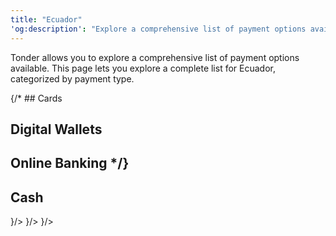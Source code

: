 ```yaml
---
title: "Ecuador"
'og:description': "Explore a comprehensive list of payment options available in Ecuador with Tonder, categorized by payment type."
---
```


Tonder allows you to explore a comprehensive list of payment options available. This page lets you explore a complete list for Ecuador, categorized by payment type. 

{/* ## Cards

## Digital Wallets

## Online Banking */}

## Cash

<CardGroup cols={4}>
  <Card title="Farmacias 911" icon={
    <svg xmlns="http://www.w3.org/2000/svg" width="48" height="32" fill="none"><path d="M0 3a3 3 0 0 1 3-3h42a3 3 0 0 1 3 3v26a3 3 0 0 1-3 3H3a3 3 0 0 1-3-3V3z" fill="#EFEFEF"/><path fill-rule="evenodd" clip-rule="evenodd" d="M45 1H3a2 2 0 0 0-2 2v26a2 2 0 0 0 2 2h42a2 2 0 0 0 2-2V3a2 2 0 0 0-2-2zM3 0a3 3 0 0 0-3 3v26a3 3 0 0 0 3 3h42a3 3 0 0 0 3-3V3a3 3 0 0 0-3-3H3z" fill="#000" fill-opacity=".1"/><path d="M19.552 24.876c.692-.782 1.711-.56 2.066.122.04-.054.075-.105.112-.154.328-.432.956-.594 1.445-.368.405.187.544.557.558.959.028.774.012 1.55.017 2.326.001.093-.033.124-.123.123a22.862 22.862 0 0 0-.864 0c-.135.004-.123-.08-.123-.167 0-.498.004-.996-.001-1.494a3.728 3.728 0 0 0-.04-.489c-.033-.234-.192-.384-.4-.398a.478.478 0 0 0-.482.338 1.933 1.933 0 0 0-.069.591c-.002.477-.006.954.003 1.43.003.152-.045.196-.19.19a9.112 9.112 0 0 0-.76 0c-.13.005-.168-.034-.167-.167a78.39 78.39 0 0 0 0-1.622c-.002-.2-.014-.399-.119-.578a.436.436 0 0 0-.75.006c-.067.12-.1.25-.101.387-.004.591-.014 1.181-.009 1.772.001.16-.042.21-.201.202-.26-.013-.52-.008-.78-.001-.11.003-.146-.032-.145-.145.003-1.089.003-2.178 0-3.267 0-.108.04-.13.135-.129.275.006.549.01.823.003.13-.004.177.04.166.17-.009.109-.001.22-.001.358v.002zM8.004 25.757c0-.876.005-1.752-.004-2.627-.002-.162.042-.198.198-.197 1.033.007 2.067.007 3.1 0 .15-.001.192.043.185.19-.01.27-.011.541 0 .811.007.155-.049.19-.192.189-.612-.007-1.224.003-1.836-.007-.165-.003-.223.042-.21.212a4.13 4.13 0 0 1 0 .62c-.016.186.056.221.224.216.387-.012.774.003 1.16-.007.135-.003.168.041.163.17a7.9 7.9 0 0 0 0 .682c.006.137-.03.184-.172.18-.387-.01-.774.004-1.16-.008-.162-.005-.218.037-.215.208.008.662-.004 1.324.007 1.986.003.174-.052.215-.213.208a10.385 10.385 0 0 0-.864 0c-.142.006-.174-.042-.173-.18.005-.882.003-1.764.003-2.647h-.001zM38.896 24.307c.297.01.593.055.88.165.101.038.123.081.069.181-.091.168-.175.34-.25.516-.044.1-.085.122-.188.073-.193-.093-.397-.144-.612-.087-.098.026-.19.064-.203.185-.014.132.07.201.172.237.126.044.259.064.387.096.49.121.773.399.834.82.072.495-.119.943-.541 1.18-.713.4-1.416.302-2.105-.081-.084-.047-.084-.098-.042-.17.025-.042.046-.087.067-.132.09-.184.134-.443.28-.534.14-.086.32.154.507.202.184.047.36.12.553.04.1-.04.171-.104.172-.217a.22.22 0 0 0-.161-.225 7.75 7.75 0 0 0-.403-.118c-.374-.098-.72-.232-.804-.676-.097-.512.1-.977.515-1.235.266-.165.56-.213.873-.22zM30.949 26.73c0 .32-.001.608.001.897 0 .074-.028.116-.097.143-1.094.452-2.405-.12-2.655-1.227a1.827 1.827 0 0 1 1.51-2.198 2.08 2.08 0 0 1 1.098.095c.105.04.15.101.146.222-.01.27-.003.54-.003.844-.55-.298-1.062-.36-1.42.255-.177.306-.09.699.159.94.31.302.746.32 1.26.03zM16.622 24.957c.148-.185.26-.337.426-.432.223-.128.464-.15.713-.144.082.002.11.035.11.115a47.82 47.82 0 0 0 0 .896c0 .1-.029.126-.124.088a.96.96 0 0 0-.476-.054c-.37.048-.561.252-.617.67-.068.517-.028 1.037-.027 1.556 0 .188-.045.248-.233.235-.245-.018-.491-.01-.738-.003-.108.003-.146-.029-.146-.143.003-1.089.003-2.177 0-3.266 0-.104.033-.133.132-.13.281.005.563.007.843-.002.118-.003.143.045.138.15-.007.138-.002.277-.002.465h.001z" fill="#274192"/><path d="M31.437 26.119c0-.534.005-1.068-.003-1.602-.001-.14.037-.185.178-.179.26.012.52.009.78.002.121-.004.173.02.172.16-.007 1.075-.005 2.15-.002 3.225 0 .119-.03.164-.152.16-.267-.008-.535-.01-.802 0-.147.007-.174-.052-.173-.185.006-.527.002-1.054.002-1.581zM32.65 23.064a.648.648 0 0 1-.664.651.647.647 0 0 1-.653-.683.662.662 0 0 1 .674-.647c.362.01.648.31.644.679z" fill="#274193"/><path d="M14.964 24.478c0-.1-.03-.137-.131-.134-.217.006-.435.002-.653.002-.218 0-.335.115-.352.346-.784-.699-1.878-.39-2.302.476-.335.686-.313 1.371.084 2.03.462.768 1.562 1.02 2.23.28 0 .106.005.188-.001.27-.007.102.036.136.135.135.288-.005.576-.005.864 0 .109.002.126-.05.126-.143a806.555 806.555 0 0 1 0-3.263v.001zm-1.804 2.394c-.425-.002-.71-.307-.705-.756.005-.462.293-.76.73-.754.42.006.694.312.691.77-.003.453-.283.742-.716.74zM27.756 24.454c0-.123-.052-.14-.152-.136-.204.008-.408.008-.612.012-.225.004-.344.117-.355.34 0 .007-.018.015-.028.022-.656-.634-1.613-.402-2.064.135-.612.731-.59 1.916.05 2.624.46.512 1.447.716 2.046.01 0 .092.007.14-.001.188-.031.188.041.248.23.235.244-.017.491-.008.737-.002.105.002.15-.022.149-.14a450.485 450.485 0 0 1 0-3.288zm-1.801 2.418c-.43-.002-.702-.295-.701-.755 0-.456.278-.754.704-.755.435 0 .716.302.712.769-.004.456-.28.743-.715.74zM36.718 24.557c.002-.157-.027-.232-.202-.215-.167.018-.337.004-.506.004-.252 0-.394.116-.428.348-.748-.718-1.95-.407-2.362.608a2.085 2.085 0 0 0 .009 1.638c.083.199.204.372.35.527.276.294.617.444 1.013.454.393.01.738-.114 1.01-.476 0 .103.008.16 0 .214-.026.17.026.242.21.227.231-.018.465-.015.696 0 .167.01.212-.045.211-.214a229.54 229.54 0 0 1 0-3.116v.001zm-1.796 2.315c-.424 0-.71-.304-.71-.752 0-.446.288-.756.706-.758.43-.003.725.31.722.766-.002.446-.29.745-.718.744z" fill="#274192"/><path d="M25.575 4.21c2.384-.217 4.724-.052 6.963.878 1.259.521 2.352 1.273 3.135 2.433.454.671.632 1.441.823 2.21.03.486.093.973-.018 1.459-.025.114-.037.232-.101.334-.041.03-.086.041-.107.11-.377 1.29-1.11 2.356-2.03 3.303-.149.154-.302.303-.446.461-.958.9-2.024 1.645-3.174 2.265a19.969 19.969 0 0 1-6.773 2.201c-.978.137-1.964.233-2.952.194-1.83-.073-3.624-.35-5.31-1.134-.71-.331-1.345-.776-1.94-1.283a.694.694 0 0 1-.191-.257c-.15-.396-.09-.515.288-.483.899.075 1.783-.01 2.663-.193a.245.245 0 0 1 .114.006c.118.102.006.175-.038.246-.092.145-.212.27-.339.412.653-.002 1.288-.001 1.923-.001.17 0 .318-.053.456-.156.233-.174.455-.362.689-.535.05-.044.115-.068.18-.147h-1.654c-.106 0-.214.01-.316-.023-.087-.027-.174-.063-.098-.183.667-.032 1.334-.015 2.001-.009a.808.808 0 0 0 .64-.27c.725-.764 1.428-1.545 2-2.437.058-.091.116-.182.205-.246.575-.423 1.099-.892 1.346-1.597.029-.083.044-.172.11-.236.076-.073.118-.028.149.047.044.154.03.312.03.468v4.847c0 .457.01.466.448.467.339 0 .678-.01 1.016.003.287.012.53-.065.748-.254.168-.146.359-.266.533-.404.05-.046.115-.07.184-.172-.413-.003-.8 0-1.185-.002-.125 0-.253.014-.37-.041-.075-.036-.108-.086-.017-.147.43-.097.866-.033 1.3-.045.451-.012.45-.004.51-.464.023-.185.026-.37.026-.557l.001-4.992c0-.165-.024-.334.066-.488.3-.166.618-.1.93-.057.11.016.144.122.16.222.02.127.015.254.015.382v6.204c0 .108-.001.216.002.323.011.373.06.422.426.427.136.003.274-.015.406.003.744.1 1.396-.085 1.936-.625.139-.129.354-.18.402-.402.026-.127.02-.254.02-.382V7.708c0-.098 0-.197-.005-.294-.007-.137-.066-.227-.21-.228-.92-.005-1.841-.033-2.762.015-.038.002-.073.022-.107.04-.22-.002-.365.146-.524.267-.147.12-.286.25-.447.35-.082.05-.177.137-.264 0-.007-.04.001.009-.011-.027-.063-.182.062-.42-.096-.553-.147-.124-.372-.024-.558-.077-.326-.073-.656-.02-.984-.036-.314-.015-.393-.101-.31-.4.204-.738.315-1.493.4-2.253.012-.105.009-.218.094-.3V4.21z" fill="#B31015"/><path d="M25.575 4.21c-.04.875-.169 1.735-.419 2.573-.075.25-.012.306.226.305.335-.001.672-.04 1.006.027-.096.155-.254.115-.392.117-.704.015-1.41-.014-2.113.018-.233.028-.373.216-.551.336-.315.224-.597.492-.928.695-.125-.02-.203-.111-.278-.197-1.064-1.211-3.134-1.142-4.249-.196l-.44.38c-.13.008-.212.106-.31.173-.597.44-1.194.887-1.481 1.608-.585 1.467-.22 3.39 1.51 4.17.12.054.271.067.316.23-.007.193-.16.227-.297.27a8.888 8.888 0 0 1-2.197.397c-.862.05-1.722.002-2.574-.167-.084-.017-.175-.018-.234-.098-.105-.1-.085-.232-.092-.358-.102-1.719.526-3.18 1.558-4.494 1.298-1.651 2.96-2.831 4.809-3.762 2.223-1.12 4.58-1.767 7.045-2.03.029-.004.057.002.087.003h-.002z" fill="#D70E12"/><path d="M23.715 20.854c-2.354.281-4.675.163-6.931-.634-1.146-.404-2.189-.987-3.045-1.876-.526-.546-.94-1.165-1.162-1.904.129-.026.163.08.211.16.587.973 1.418 1.679 2.395 2.211 1.375.749 2.864 1.12 4.41 1.269 1.293.125 2.585.104 3.875-.048a.695.695 0 0 1 .288.013c.244.238.223.663-.04.809z" fill="#67110A"/><path d="M32.97 17.218c-.913.75-1.927 1.328-2.985 1.834a19.332 19.332 0 0 1-5.459 1.687c-.14-.225-.083-.467-.056-.706.084-.201.28-.191.444-.224 1.401-.28 2.763-.69 4.082-1.25a17.189 17.189 0 0 0 3.182-1.758c.087-.061.168-.135.281-.143.263.099.376.34.51.56z" fill="#D9191D"/><path d="M32.499 16.684c-.821.57-1.668 1.097-2.566 1.534a20.535 20.535 0 0 1-5.214 1.708c-.066.013-.128.039-.193.059-.252.17-.537.11-.813.118-.785.102-1.577.131-2.366.153-.46.012-.928-.004-1.389-.047-1.222-.112-2.425-.33-3.581-.764-1.348-.505-2.534-1.245-3.413-2.425-.139-.186-.259-.385-.388-.58l-.236-.634c.212-.048.213.15.295.256.22.498.601.884.895 1.33.604.636 1.325 1.1 2.11 1.468 1.006.47 2.067.757 3.159.925.436.067.876.148 1.32.137.33-.009.65.071.982.067 1.957-.028 3.877-.3 5.757-.86 1.942-.58 3.763-1.42 5.428-2.597.522-.37 1.003-.791 1.493-1.202.11-.052.186-.191.339-.136.067.135-.042.2-.118.258-.217.165-.393.37-.59.555-.238.166-.436.385-.68.543-.08.042-.137.12-.231.134z" fill="#D2070F"/><path d="M12.6 16.096c-.113-.072-.094-.266-.26-.29-.095-.31-.261-.609-.17-.954.907.105 1.813.243 2.731.183.808-.053 1.6-.199 2.377-.428.104-.031.166-.097.15-.215.344-.078.677.049 1.017.067.14.007.101.131.044.222-.195.196-.312.468-.567.608-.712.448-1.525.539-2.326.648a9.676 9.676 0 0 1-2.57-.003c-.184-.024-.318.018-.427.162z" fill="#C40F14"/><path d="M33.37 15.976c.204-.307.533-.484.766-.762.076-.245.292-.383.445-.565.743-.888 1.33-1.861 1.661-2.981.011-.036.01-.078.046-.102.162-.415.169-.85.171-1.289 0-.182-.047-.37.037-.547.311 1.017.255 2.027-.077 3.025-.515 1.543-1.473 2.773-2.68 3.82-.29-.11-.424-.326-.368-.6l-.001.001z" fill="#67110A"/><path d="M33.37 15.976c-.003.279.221.415.368.6-.176.213-.4.367-.623.522-.246-.037-.46-.327-.434-.587.246-.156.423-.404.689-.535z" fill="#8C1411"/><path d="M23.714 20.102c.265-.084.537-.114.813-.118v.755l-.812.115c.166-.203.165-.595-.001-.752z" fill="#A51715"/><path d="M32.681 16.511c.09.238.217.447.434.587a.237.237 0 0 1-.146.12c-.208-.131-.309-.36-.47-.534a.327.327 0 0 1 .182-.173z" fill="#CF0810"/><path d="M17.389 8.236c1.053-1.106 2.31-1.385 3.738-.922.531.173.927.548 1.302.948.37.24.458.658.62 1.026.062.141.086.3.11.456.16.975.009 1.904-.422 2.784-.147.3-.228.648-.523.859-.675 1.046-1.477 1.987-2.353 2.865-.081.082-.154.164-.291.163-.707-.007-1.414-.003-2.12-.006-.036 0-.07-.028-.105-.042.047-.215.206-.35.348-.495a35.67 35.67 0 0 0 1.958-2.207c.024-.03.054-.056.063-.121-.212-.046-.431-.024-.645-.068-1.432-.291-2.417-1.462-2.47-2.941-.023-.65.063-1.271.391-1.843.103-.18.217-.348.4-.455l-.002-.001zM23.765 7.186c.086-.096.2-.054.301-.055.774-.007 1.549-.011 2.322-.016.057.005.114.013.17.013.333.005.5.18.503.525 0 .087.012.173.018.26.149.275.148 1.604 0 1.88-.006.107-.017.215-.017.322-.003 2.001-.008 4.002.001 6.004.001.237-.07.29-.291.286-.542-.012-1.084.004-1.626.008-.16.011-.156-.119-.174-.218-.023-.125-.013-.254-.013-.382V9.465c0-.098-.003-.197-.001-.294.005-.198-.084-.284-.279-.284-.28 0-.561.008-.842-.005-.314-.015-.417-.113-.366-.42.07-.431.068-.882.296-1.276h-.002zM28.154 7.24c.02-.161.136-.154.255-.154.921.002 1.843.01 2.764-.004.224-.003.29.05.289.286-.01 2.326-.006 4.653-.006 6.98 0 .588.002 1.177-.001 1.767 0 .093.035.197-.05.278a.83.83 0 0 1-.42.093c-.369-.002-.737.002-1.105-.002-.431-.005-.49-.064-.5-.49-.002-.107 0-.215 0-.323V9.405c0-.098-.004-.197-.002-.294.006-.198-.085-.283-.28-.283-.31 0-.62.012-.93-.007-.278-.017-.343-.093-.309-.37.04-.332.112-.658.173-.985.017-.086.038-.175.122-.226z" fill="#FEFEFE"/><path d="M27.08 9.793a18.549 18.549 0 0 1 0-1.88c.249-.112.428-.323.652-.471.094.114.053.243.032.366-.05.29-.1.58-.153.868-.038.21.037.316.256.316.26 0 .523-.003.784.004.372.01.442.076.445.452.008.843.003 1.685.003 2.527v4.203c0 .402.011.412.405.413.397.003.794-.003 1.19.003.124.002.255-.011.352.097-.074.06-.154.117-.223.184-.434.426-.94.603-1.55.524-.295-.039-.6-.02-.899-.002-.192.012-.264-.082-.287-.243-.014-.097-.01-.196-.01-.294 0-2.243-.005-4.487.005-6.73.002-.27-.07-.368-.34-.341-.22.022-.444.004-.666.004h.003zM26.627 16.752c-.068.054-.14.104-.203.163-.434.413-.927.629-1.541.543-.285-.04-.58-.023-.87-.003-.246.018-.307-.074-.305-.314.01-1.753.006-3.505.006-5.258l-.003-.382c-.034-.041-.037-.087-.021-.137.202-.26.38-.537.572-.805.19-.266.28-.544.248-.87a1.356 1.356 0 0 1 .013-.408c.013-.066.015-.167.135-.122.11.159.076.341.079.514.023 2.147-.099 4.294-.059 6.44.01.535.003.535.524.536.348 0 .697-.004 1.046.002.133.003.274-.017.379.101z" fill="#79090F"/><path d="M31.048 16.69H29.39c-.255 0-.382-.126-.382-.375 0-2.296-.004-4.592.005-6.887 0-.261-.054-.37-.333-.347-.298.026-.602-.016-.9.012-.304.027-.317-.143-.28-.357.062-.365.138-.727.207-1.09.012-.068.016-.136.024-.204.15-.045.197-.316.422-.202l-.248 1.495c.436 0 .86.013 1.284-.005.222-.01.288.047.288.284-.01 2.341 0 4.683-.014 7.025-.001.281.061.362.345.35.53-.022 1.063 0 1.595.005-.089.136-.239.197-.356.298v-.001z" fill="#22040A"/><path d="M26.627 16.752c-.591-.002-1.182-.01-1.772-.002-.2.003-.27-.053-.268-.264.008-1.294-.034-2.59.017-3.883.041-1.048.012-2.096.033-3.143.003-.101.047-.218-.053-.304-.224.14-.471.065-.708.077-.202.01-.405.01-.607-.006-.153-.013-.279-.082-.257-.251.06-.482.085-.972.291-1.424.123-.162.289-.27.463-.367-.075.442-.143.887-.227 1.327-.038.2.002.279.221.267.348-.018.698.01 1.044-.011.228-.014.265.068.265.278-.008 2.35-.005 4.7 0 7.05 0 .105-.07.242.075.315.594.068 1.192-.006 1.821.042-.092.155-.233.208-.338.3z" fill="#220309"/><path d="M12.6 16.096c-.017-.252.072-.299.33-.262.81.117 1.626.117 2.444.037a11.314 11.314 0 0 0 2.03-.401c.199-.058.335-.233.544-.257.021.223-.176.312-.288.44-.339.392-.645.823-1.106 1.09-.527.169-1.068.213-1.617.246-.413.024-.819.048-1.233-.002-.32-.038-.323-.008-.202.293.014.035.018.074.028.112-.395-.37-.726-.785-.93-1.296z" fill="#C00F14"/><path d="M17.389 8.236c-1.106 1.279-.867 3.4.19 4.394a2.92 2.92 0 0 0 1.878.814c.14.009.282.002.473.002-.842 1.04-1.708 1.985-2.585 2.92.027.154.145.076.215.077.671.007 1.342.004 2.046.004a1.105 1.105 0 0 1-.37.305c-.271.106-.554.066-.832.07a70.61 70.61 0 0 1-1.217 0c-.096-.001-.215.015-.267-.078-.064-.112.047-.195.1-.283.046-.074.107-.14.168-.201a35.737 35.737 0 0 0 1.868-2.083c.058-.088.144-.156.193-.275-1.527-.104-2.623-.802-2.997-2.36-.288-1.197-.146-2.32.878-3.168.078-.062.127-.18.259-.138z" fill="#270308"/><path d="M19.115 14.21c-.673.877-1.47 1.645-2.239 2.541l2.36.001c-.096.081-.196.158-.287.245-.378.36-.81.509-1.34.463-.524-.046-1.055-.01-1.624-.01l.569-.708c.407-.447.858-.852 1.231-1.33.053-.068.11-.135.163-.2.19-.147.266-.397.47-.53.15-.093.261-.228.382-.354.084-.088.164-.203.315-.118z" fill="#7C090F"/><path d="M23.715 11.384a5.84 5.84 0 0 1-.005.118c-.032.048-.082.092-.092.144-.136.776-.763 1.183-1.243 1.699-.033.035-.106.03-.162.042.398-.716.76-1.446.882-2.272a4.775 4.775 0 0 0-.009-1.371c.177-.062.344.014.514.042.094.016.17.079.174.174.02.476.108.956-.06 1.425l.001-.001z" fill="#C41014"/><path d="M36.288 11.566c-.337 1.445-1.116 2.625-2.152 3.648l-.357.116c.422-.482.893-.918 1.27-1.444.507-.71.926-1.463 1.176-2.307.002-.01.009-.023.013-.023.017.001.034.006.05.01z" fill="#CF0810"/><path d="M19.115 14.21c-.127.01-.202.089-.278.185-.108.137-.23.265-.419.287.04-.083.161-.195-.066-.177-.316.025-.62-.043-.925-.113-1.142-.319-2.105-1.5-2.103-2.84 0-.732.075-1.424.52-2.023.351-.47.78-.859 1.286-1.155-.398.424-.726.896-.833 1.482-.246 1.337.02 2.513 1.134 3.38.47.365 1.025.538 1.619.564.12.005.243 0 .417 0l-.352.41z" fill="#92080D"/><path d="M23.715 11.384c0-.419-.007-.837 0-1.255.003-.181-.017-.305-.243-.282-.135.013-.262-.048-.386-.103a3.71 3.71 0 0 0-.657-1.482c.233-.31.56-.5.875-.709-.01.438-.127.86-.206 1.288-.044.242.007.313.247.306.413-.011.826.005 1.24.01 0 .127-.014.255.002.38.106.809-.393 1.322-.872 1.847z" fill="#88090E"/><path d="M20.458 11.572c-.198.133-.417.15-.646.11-.071-.079-.073-.178-.074-.277-.006-.64-.29-1.081-.899-1.292-.054-.019-.11-.036-.145-.09a.984.984 0 0 1 .342-.649c.488-.315 1.123-.039 1.488.407.394.482.424 1.451-.066 1.79z" fill="#92080D"/><path d="M20.458 11.572c.44-.732.379-1.396-.18-1.934-.36-.347-.789-.369-1.242-.264.38-.412.903-.523 1.39-.299.508.233.832.814.765 1.39-.058.492-.257.894-.733 1.107z" fill="#280308"/><path d="M18.352 7.845c1.75-1.09 4.15-.245 4.49 2.086.189 1.286-.304 2.373-.948 3.462-.049-.12.023-.171.048-.23.025-.063.065-.12.098-.18.434-.792.705-1.63.682-2.546-.034-1.389-.965-2.564-2.287-2.85-.636-.139-1.267-.067-1.876.171-.07.027-.138.058-.207.087z" fill="#ABA7A6"/><path d="M18.695 10.024c.602.052 1.101.594 1.119 1.217.004.147-.001.294-.002.44-.783-.044-1.32-.841-1.117-1.657z" fill="#D70E12"/><path d="M18.565 9.48c-.634 1.556.545 2.862 1.976 2.401-.352.384-1.376.321-1.873-.246-.538-.61-.61-1.582-.103-2.155z" fill="#ABA8A6"/><path d="M26.797 11.656v3.886c0 .078-.003.157-.006.235-.003.042-.024.076-.07.08-.058.005-.088-.03-.091-.086a4.975 4.975 0 0 1-.005-.265c0-2.542-.004-5.084.005-7.626 0-.251-.05-.338-.317-.33-.697.02-1.395.009-2.094.005-.073 0-.202.046-.196-.09.005-.103.12-.075.192-.075.785-.002 1.57.006 2.355-.006.212-.003.23.097.23.268-.005 1.335-.002 2.67-.002 4.004h-.001z" fill="#B0ADAB"/><path d="M28.396 7.452c.058-.124.157-.082.234-.083.775-.003 1.55.005 2.325-.007.21-.003.26.072.26.272-.006 2.646-.005 5.294-.005 7.942 0 .058.002.119-.012.175-.008.031-.044.072-.073.078-.062.012-.08-.041-.081-.093-.003-.088-.003-.176-.003-.264 0-2.55-.004-5.099.005-7.648.001-.253-.054-.337-.318-.33-.677.021-1.356.01-2.034.006-.097 0-.206.034-.297-.05l-.001.002z" fill="#ADAAA8"/></svg>
  }/>
  <Card title="Farmacias Economicas" icon={
    <svg xmlns="http://www.w3.org/2000/svg" width="48" height="32" fill="none"><path d="M0 3a3 3 0 0 1 3-3h42a3 3 0 0 1 3 3v26a3 3 0 0 1-3 3H3a3 3 0 0 1-3-3V3z" fill="#EC1B2E"/><path fill-rule="evenodd" clip-rule="evenodd" d="M45 1H3a2 2 0 0 0-2 2v26a2 2 0 0 0 2 2h42a2 2 0 0 0 2-2V3a2 2 0 0 0-2-2zM3 0a3 3 0 0 0-3 3v26a3 3 0 0 0 3 3h42a3 3 0 0 0 3-3V3a3 3 0 0 0-3-3H3z" fill="#000" fill-opacity=".1"/><path d="M11.274 21.555a5.275 5.275 0 0 0 1.116-1.696c.378-.92.548-1.885.476-2.904-.018-.268.035-.375.295-.374 10.503.008 21.006.008 31.51.001.244 0 .333.063.329.37-.015 1.309-.006 2.618-.006 3.926 0 .52-.176.728-.622.728-4.481.001-8.962 0-13.444.003-4.085.003-8.17.01-12.255.018-2.315.005-4.63.019-6.945.028h-.436l-.019-.1zm23.022-1.059.066-.081c-.527-.049-.405-.462-.41-.802-.002-.103-.001-.206-.002-.31-.004-.387-.109-.547-.44-.591-.404-.054-.807-.058-1.172.222-.051.04-.165.057-.203.02-.414-.41-.873-.293-1.327-.161-.134.039-.25.164-.377.25-.161-.378-.162-.38-.548-.349a8.77 8.77 0 0 0-.525.06c-.058.008-.113.039-.17.059.191.133.406.17.406.484 0 .237-.004.477.027.709.048.342-.26.287-.404.502h1.595c-.146-.14-.32-.227-.33-.335a2.595 2.595 0 0 1 .041-.85c.065-.266.308-.296.512-.255.11.022.28.128.294.22.042.29.05.6.01.888-.015.103-.207.172-.317.257-.005.004-.003.02-.01.068h1.538c-.043-.1-.11-.127-.167-.171-.062-.046-.163-.106-.165-.162-.006-.275-.024-.563.037-.822.072-.304.334-.315.552-.275.104.018.277.164.274.245-.013.395.218.892-.278 1.127-.003.002-.001.02-.003.053h1.496zm5.604-.198c.148.305.148.29.437.269.348-.025.698-.015 1.048-.026.393-.013.788-.011 1.178-.057.24-.028.491-.152.504-.487.012-.32-.254-.387-.451-.484-.202-.1-.417-.164-.62-.26-.054-.026-.123-.116-.12-.17.004-.058.089-.156.133-.153.194.014.388.05.579.093.096.022.215.136.271.099.072-.047.09-.205.146-.355-.602-.096-1.145-.169-1.666.091-.125.063-.276.25-.282.388-.005.134.137.326.256.405.22.146.472.222.707.338.08.04.148.11.221.166l-.007.094c-.11.04-.227.13-.328.11a1.937 1.937 0 0 1-.535-.215c-.117-.063-.205-.15-.31.025-.04.066-.138.136-.196.122-.067-.015-.161-.114-.17-.189a5.934 5.934 0 0 1-.039-.828c.009-.303-.102-.495-.35-.506a20.107 20.107 0 0 0-1.494 0c-.196.005-.264.162-.227.41.085-.012.16-.025.235-.033.254-.024.508-.07.76-.059.095.004.186.14.278.216-.091.068-.177.177-.275.197a7.196 7.196 0 0 1-.838.106c-.239.02-.346.17-.358.434-.013.275.13.423.332.484.296.09.592.083.874-.086.098-.058.206-.094.305-.138h.002zm-22.751-.485c-.303.079-.58.174-.863.22-.345.057-.695.042-.97-.254-.079-.084-.097-.247-.142-.374.099-.042.197-.117.297-.12.492-.014.985-.005 1.478-.012.282-.004.338-.104.264-.425-.075-.325-.283-.489-.534-.582-.544-.201-1.093-.169-1.637 0-.11.035-.22.079-.322.14-.356.213-.628.515-.627 1.017 0 .491.291.753.638.924.621.306 1.266.306 1.917.159.453-.103.462-.114.5-.693zm7.214.691a.996.996 0 0 1-.36-.785c.003-.518.305-.788.729-.636.072.026.173.123.178.194.02.296.028.598-.006.89-.011.1-.161.177-.246.267-.008.008.001.037.003.063h1.45l.054-.068c-.54-.118-.346-.571-.37-.923a1.23 1.23 0 0 1 .006-.216c.034-.304-.1-.476-.334-.53-.472-.11-.942-.16-1.364.21-.045.041-.106.057-.18.093l-.044-.372c-.423-.078-1.042.022-1.2.224.478-.04.454.357.478.701.032.453.027.454-.375.888h1.581zm3.305-1.896c-.357.116-.742.207-1.102.373-.244.112-.398.372-.382.712.015.322.164.552.412.655.254.105.521.199.787.22.504.04 1.008-.006 1.429-.395.403-.374.36-1.01-.11-1.25-.306-.156-.653-.203-1.034-.314v-.002zm-6.422.017c-.336.09-.693.152-1.028.287-.274.11-.474.35-.484.731-.01.392.193.618.467.74.225.1.473.156.715.179.45.043.9 0 1.304-.27.249-.168.43-.407.406-.769-.023-.347-.207-.567-.48-.66-.284-.096-.577-.153-.9-.238zm16.936.172c-.447-.2-1.382-.131-1.803.208-.213.171-.381.373-.374.698.007.333.2.512.428.646.48.282.983.242 1.495.161.278-.044.339-.218.325-.53-.12.036-.219.082-.319.092-.25.026-.505.074-.751.041-.211-.028-.385-.226-.369-.485a.812.812 0 0 1 .227-.503c.192-.17.433-.135.649.003.358.227.45.17.492-.33v-.001zm-18.646-.033c-.653-.136-1.279-.142-1.846.28-.478.354-.446.95.05 1.274.49.321 1.013.273 1.542.194.27-.04.346-.212.317-.525-.202.057-.386.15-.571.15-.228-.002-.482-.022-.678-.141-.295-.178-.255-.72.04-.888a.581.581 0 0 1 .656.021c.336.23.451.157.49-.365zm16.447 1.748a1.128 1.128 0 0 1-.405-.868v-.96l-1.24.093-.017.081c.143.136.449.063.421.425-.018.234-.027.479.008.709.054.357-.272.296-.414.52h1.647zm-.788-2.739c-.096 0-.149-.018-.183.003-.142.091-.376.17-.4.297-.047.259.195.283.36.331a.49.49 0 0 0 .208.005c.19-.03.444-.047.433-.33-.012-.292-.268-.294-.418-.306zm-7.593.517c.508-.128.866-.457 1.262-.724-.594-.209-.987.042-1.262.724zM11.747 14.25c.076.353.167.703.224 1.061.057.364.09.733.112 1.101.005.101-.043.252-.11.307-.928.762-1.914 1.383-3.041 1.633-.601.134-1.205.183-1.8-.03-.562-.201-.971-.609-1.155-1.28-.11-.4-.05-.566.297-.666 1.023-.295 2.051-.56 3.077-.846.57-.158 1.145-.31 1.707-.507.307-.109.57-.332.611-.768l.078-.006zM24.288 14.497c.703-.44 1.369-.589 2.062-.04.452-.352.975-.406 1.518-.289.36.078.442.204.444.622 0 .175.005.35 0 .526-.009.26-.006.5.296.53.038.003.07.091.105.14-.047.035-.094.1-.142.1-.484.008-.968.008-1.452 0-.048 0-.096-.063-.143-.097.04-.056.073-.152.12-.16.192-.04.204-.187.197-.366a3.386 3.386 0 0 1 .001-.401c.02-.255-.027-.45-.278-.497-.26-.05-.57.088-.617.331a2.647 2.647 0 0 0-.027.73c.007.076.147.137.226.205l.151.132c-.051.042-.102.12-.154.121-.493.01-.986.01-1.479 0-.051 0-.101-.078-.152-.12.049-.046.093-.123.147-.133.191-.037.24-.17.227-.373-.008-.133 0-.268-.001-.402-.004-.368-.078-.473-.342-.496-.297-.025-.572.18-.598.466-.018.194-.027.396.004.585.014.084.138.14.208.216.044.049.08.108.12.163-.049.034-.098.094-.147.096-.484.007-.968.008-1.452 0-.05 0-.1-.062-.149-.094.041-.055.08-.153.124-.158.276-.029.283-.244.27-.486-.008-.174-.005-.35-.02-.524-.017-.217-.104-.362-.308-.39-.054-.006-.102-.076-.153-.118.059-.044.115-.119.177-.127.262-.035.525-.055.789-.072.22-.015.476-.089.428.379v.001zM3.903 19.873c1.788 1.022 3.587.877 5.395.328.491-.15.964-.381 1.445-.577.137-.056.272-.118.421-.14-.83 1.264-1.928 1.989-3.277 2.119-1.663.16-3.345-.587-3.984-1.73zM7.726 13.041c.603-.005 1.022.354 1.123.965.06.357-.015.584-.305.684-.75.26-1.503.502-2.263.712-.364.1-.537-.15-.475-.598.143-1.039.922-1.754 1.92-1.763zM14.077 14.423c.055-.094.11-.274.167-.274.31 0 .376-.296.537-.501.342-.44.809-.6 1.306-.635.21-.015.423-.026.632-.002.069.008.183.135.18.2-.009.14.032.36-.193.358-.29-.004-.58-.028-.866.008-.106.014-.275.167-.28.268-.013.209.162.221.31.217.159-.004.318-.017.475.003.078.01.211.084.212.132.003.155-.046.306-.227.3-.15-.004-.3-.002-.448.007-.141.007-.23.073-.215.267.013.174.01.35.001.525-.015.305.031.531.359.52.059-.002.12.105.18.162-.063.038-.127.108-.191.109a49.38 49.38 0 0 1-1.633 0c-.06-.002-.12-.078-.18-.119.048-.049.093-.133.145-.14.235-.032.277-.202.254-.433-.004-.041 0-.083 0-.123-.002-.216.057-.478-.026-.635-.069-.13-.306-.139-.5-.213l.001-.001zM18.443 15.92c-.37.064-.744.15-1.122.182a.56.56 0 0 1-.435-.167.75.75 0 0 1-.14-.51c.017-.125.173-.296.288-.321.343-.076.698-.08 1.046-.136.094-.015.18-.109.27-.166-.086-.065-.17-.18-.259-.185-.235-.015-.471.011-.707.033-.139.012-.276.048-.41.072-.089-.362-.05-.496.228-.513a11.44 11.44 0 0 1 1.68-.006c.386.032.457.203.442.667-.005.174-.008.35.006.524.018.217.071.406.313.403.047 0 .094.088.14.136-.05.04-.099.11-.153.117-.306.04-.613.084-.92.08-.096-.001-.191-.146-.267-.21zm-.238-.794-.51.368c.088.073.174.202.266.208.169.013.37-.013.394-.284.007-.07-.074-.15-.15-.292zM29.263 14.726c-.062-.332.02-.507.272-.514.56-.015 1.122-.048 1.679-.008.375.026.467.234.44.675-.013.183-.002.37.006.553.01.208.075.354.285.358.05 0 .1.081.151.125-.054.048-.105.13-.164.138-.306.04-.613.067-.92.086-.052.003-.144-.04-.153-.081-.08-.339-.259-.166-.39-.095-.363.197-.73.2-1.106.082-.22-.07-.352-.236-.332-.515.019-.266.125-.437.38-.455.333-.023.666-.058.996-.11.099-.015.189-.104.282-.159-.088-.066-.174-.18-.265-.187-.243-.015-.49.011-.734.032-.137.012-.273.048-.427.075zm.963 1.009c.112-.03.189-.023.227-.064.091-.1.165-.222.245-.335-.107-.03-.213-.07-.322-.087a.2.2 0 0 0-.15.045c-.077.067-.143.151-.213.229l.213.212zM37.702 14.717c-.066-.32.012-.51.275-.519.542-.017 1.088-.044 1.628-.005.409.03.483.184.476.67-.002.164-.004.329.002.493.009.234.055.43.31.438.05.002.1.082.15.126-.056.047-.109.127-.17.135-.305.04-.612.067-.919.083-.057.003-.155-.048-.167-.097-.057-.235-.178-.185-.305-.113-.372.21-.757.255-1.154.127-.271-.088-.365-.244-.35-.555.014-.295.158-.408.394-.427.316-.024.632-.052.944-.104.102-.017.194-.112.291-.172-.096-.065-.19-.178-.289-.184-.234-.015-.47.017-.705.038-.136.013-.272.044-.41.066zm1.231.41-.486.385c.095.067.188.187.283.19.169.006.37-.022.38-.3.001-.07-.088-.142-.177-.275zM8.95 11.637c-2.336.35-4.483 1.029-5.95 3.38.556-2.598 3.462-4.408 5.95-3.38zM42.124 15.652c-.176-.082-.323-.153-.471-.219-.221-.098-.456-.168-.66-.299-.107-.067-.23-.246-.224-.368a.586.586 0 0 1 .232-.395c.405-.263.858-.268 1.31-.245.131.007.265.013.392.05.098.027.22.076.266.163.033.062-.033.286-.071.292a.499.499 0 0 1-.352-.07.65.65 0 0 0-.85.048c.201.09.374.17.549.246.213.093.438.16.641.278.286.166.298.55.015.728-.19.118-.41.215-.621.225-.446.02-.893-.028-1.34-.04-.18-.006-.19-.128-.177-.29.016-.19.112-.253.254-.214.081.023.157.084.23.139.283.209.592.216.878-.03zM20.003 15.945c.045-.038.088-.104.135-.108.25-.021.299-.199.276-.446-.017-.194-.02-.39-.048-.581-.03-.211-.132-.349-.33-.376-.053-.007-.097-.082-.145-.126.05-.042.1-.116.153-.121.341-.032.685-.039 1.027-.072.28-.026.165.281.288.428.099-.079.204-.16.306-.246.257-.219.55-.206.837-.16.053.01.117.195.118.3.001.168-.045.328-.247.306a3.517 3.517 0 0 0-.575-.027c-.26.015-.41.165-.37.499a.58.58 0 0 1-.002.154c-.043.294.055.441.315.46.07.004.134.086.202.133-.07.043-.14.12-.21.122-.492.012-.984.01-1.476.006-.081 0-.163-.034-.244-.05l-.011-.094h.001zM34.886 15.42c.032.516.002.562-.38.636-.57.11-1.136.118-1.682-.15-.263-.128-.487-.317-.513-.677-.027-.362.164-.6.416-.757.634-.396 1.311-.416 2-.278.045.01.118.145.105.192-.04.133-.097.32-.185.356-.112.045-.261-.04-.395-.064-.202-.038-.41-.12-.605-.094-.209.028-.368.218-.372.488-.004.273.161.421.363.507.333.14.659.037.983-.06.082-.024.162-.06.265-.099zM36.215 16.092c-.238 0-.476.006-.713-.005-.059-.003-.115-.063-.173-.097.05-.057.093-.156.15-.166.191-.036.241-.169.236-.369-.004-.174.007-.35 0-.524-.01-.243-.025-.485-.321-.472-.04.002-.084-.078-.126-.12.047-.047.092-.131.142-.135.394-.032.79-.057 1.185-.06.05 0 .142.136.144.213.01.36-.006.72-.012 1.08-.003.202.034.364.246.392.051.007.094.093.14.143-.062.04-.122.11-.185.114-.237.014-.475.006-.712.006h-.001zM36.139 13.956c-.145-.046-.306-.07-.442-.149-.213-.123-.221-.37-.015-.495a.897.897 0 0 1 .957-.008c.069.04.137.18.132.266a.357.357 0 0 1-.163.249c-.141.07-.3.09-.47.137z" fill="#fff"/><path d="M18.205 15.126c.076.142.157.223.15.292-.024.271-.225.297-.394.284-.092-.006-.178-.135-.266-.208l.51-.368zM30.226 15.735l-.213-.212c.07-.078.136-.162.213-.23a.2.2 0 0 1 .15-.044c.109.018.215.057.322.087-.08.113-.154.235-.245.335-.038.041-.115.035-.227.064zM38.933 15.127c.089.133.178.206.176.274-.008.279-.21.307-.379.301-.095-.003-.188-.123-.283-.19l.486-.385zM39.472 20.31l-.283-.266c.073-.099.145-.198.22-.296.009-.011.033-.012.05-.011.125 0 .251-.008.372.016.015.003.04.22 0 .272-.088.11-.215.177-.359.286zM15.712 19.012c-.07 0-.142.011-.21-.003-.079-.016-.155-.055-.232-.084.041-.105.06-.24.128-.308.194-.195.434-.232.661-.107.086.047.124.213.184.325-.08.057-.156.138-.244.166-.09.03-.191.006-.287.006v.005zM27.567 18.939c.355-.003.628.322.626.744-.001.377-.191.61-.498.611-.39.002-.632-.29-.63-.759.002-.381.18-.594.502-.596zM21.747 19.69c0 .367-.195.6-.505.604-.384.007-.636-.296-.632-.76.002-.378.187-.593.51-.595.35-.002.628.331.627.75z" fill="#fff"/></svg>
  }/>
  <Card title="Farmacias Medicity" icon={
    <svg xmlns="http://www.w3.org/2000/svg" width="48" height="32" fill="none"><path d="M0 3a3 3 0 0 1 3-3h42a3 3 0 0 1 3 3v26a3 3 0 0 1-3 3H3a3 3 0 0 1-3-3V3z" fill="#EFEFEF"/><path fill-rule="evenodd" clip-rule="evenodd" d="M45 1H3a2 2 0 0 0-2 2v26a2 2 0 0 0 2 2h42a2 2 0 0 0 2-2V3a2 2 0 0 0-2-2zM3 0a3 3 0 0 0-3 3v26a3 3 0 0 0 3 3h42a3 3 0 0 0 3-3V3a3 3 0 0 0-3-3H3z" fill="#000" fill-opacity=".1"/><path d="M19.185 18.949v-4.891h-.545a.504.504 0 0 0-.503.504v1.415h-.015c-.28-.42-.666-.63-1.155-.63-.55 0-.972.218-1.267.652-.26.376-.39.849-.39 1.418 0 .42.062.785.188 1.095.124.31.33.563.615.761.284.199.597.297.936.297.485 0 .852-.205 1.102-.614h.015v.493h.515a.504.504 0 0 0 .504-.5zm-1.287-.542a.776.776 0 0 1-.616.293.77.77 0 0 1-.615-.3c-.186-.225-.278-.53-.278-.915 0-.82.3-1.23.901-1.23.602 0 .893.43.893 1.29 0 .36-.095.648-.285.862zM10.298 19.45v-4.948a.51.51 0 0 0-.51-.509H8.651l-.979 4h-.015l-.978-4H5.51a.51.51 0 0 0-.51.51v4.947h.563a.51.51 0 0 0 .509-.51v-3.209l1.009 3.719h1.122l1.023-3.734v3.224c0 .281.229.51.51.51h.56z" fill="#0079C1"/><path d="M20.905 14.64a.503.503 0 1 1-1.006 0 .503.503 0 0 1 1.006 0z" fill="#7AC143"/><path d="M20.378 15.454a.503.503 0 0 0-.502.504v3.491h.554a.503.503 0 0 0 .503-.504v-3.49h-.555z" fill="#0079C1"/><path d="M26.738 14.64a.503.503 0 1 1-1.006.001.503.503 0 0 1 1.006 0z" fill="#7AC143"/><path d="M26.309 19.45a.503.503 0 0 0 .503-.505v-3.49h-.554a.503.503 0 0 0-.503.503v3.491h.554z" fill="#0079C1"/><path d="M5.092 23.304c-.644-1.722 2.313-2.323 2.313-2.323s5.904-1.565 18.835.77c0 0 10.039 2.157 17.586.702l.024.042c-7.486 1.688-17.631-.332-17.631-.332-13.03-2.028-18.858-.323-18.858-.323s-2.456.623-2.27 1.464z" fill="#7AC143"/><path d="m13.52 18.423-.002.005c0-.002.002-.003.003-.005z" fill="#0079C1"/><path d="M13.516 18.43a.881.881 0 0 1-.163.137.876.876 0 0 1-.457.121.822.822 0 0 1-.585-.226c-.185-.181-.29-.437-.315-.768h2.752c0-1.59-.625-2.386-1.874-2.386-.61 0-1.084.185-1.42.552-.338.367-.507.859-.507 1.474 0 1.456.668 2.184 2.001 2.184.426 0 .793-.112 1.103-.334.31-.222.525-.537.645-.942h-.868c-.15 0-.274.149-.31.186m-1.184-2.054a.706.706 0 0 1 .518-.217c.2 0 .386.077.544.232.157.155.249.367.273.637h-1.635c.04-.28.14-.498.3-.652zM24.128 18.15c-.023.042-.107.234-.207.32a.733.733 0 0 1-.491.183c-.524-.01-.787-.444-.787-1.304 0-.295.062-.552.188-.772.155-.26.373-.39.652-.39.17 0 .32.058.45.175.13.119.212.28.247.484h1.057c-.03-.485-.22-.867-.57-1.148-.324-.26-.737-.39-1.237-.39-.63 0-1.107.213-1.431.637-.29.38-.435.896-.435 1.546 0 .61.15 1.098.45 1.462.319.39.78.586 1.38.586.478-.005.89-.152 1.232-.44a1.71 1.71 0 0 0 .603-1.136h-.79c-.17 0-.268.11-.31.186M30.474 15.417h-1.8v-1.074h-.545a.503.503 0 0 0-.503.503v3.073c0 .3.053.573.157.818.12.265.322.473.607.622.259.135.549.203.868.203.514 0 .913-.154 1.198-.465.174-.193.292-.463.351-.808.013-.066.023-.143.03-.227h-.727c-.17 0-.28.103-.31.186a.835.835 0 0 1-.123.236c-.095.105-.229.157-.402.157-.3 0-.484-.12-.553-.36a1.733 1.733 0 0 1-.048-.465v-1.642h1.296a.504.504 0 0 0 .503-.504v-.253zM33.84 15.37v2.217a.7.7 0 0 1-.226.532.826.826 0 0 1-.585.21c-.45 0-.676-.247-.676-.742V15.37h-.555a.503.503 0 0 0-.502.503v1.872c0 .466.157.83.472 1.096.276.23.608.345.999.345.244 0 .465-.05.664-.15.197-.1.333-.24.408-.42v1.066c0 .274-.088.497-.262.665a.83.83 0 0 1-.578.225.666.666 0 0 1-.494-.195c-.112-.108-.19-.347-.21-.412-.027-.088-.142-.187-.311-.187h-.687c0 .545.182.975.548 1.29.33.28.735.421 1.214.421.48 0 .91-.143 1.26-.428.38-.32.57-.744.57-1.274V15.37h-1.05z" fill="#0079C1"/><path d="M21.633 10.394a.307.307 0 1 1-.613.001.307.307 0 0 1 .613 0z" fill="#7AC143"/><path d="M21.37 13.327c.17 0 .308-.138.308-.307v-2.128h-.338a.307.307 0 0 0-.307.307v2.128h.338zM19.927 12.535c-.015.025-.066.142-.126.195a.446.446 0 0 1-.3.112c-.32-.007-.48-.271-.48-.795a.94.94 0 0 1 .114-.47.442.442 0 0 1 .398-.238c.104 0 .195.035.275.106.079.072.129.17.15.295h.644a.928.928 0 0 0-.347-.7c-.198-.157-.45-.236-.755-.236-.383 0-.674.128-.872.388-.177.232-.265.546-.265.942 0 .372.092.67.274.892.195.238.475.357.842.357.292-.003.542-.093.751-.268.209-.175.332-.406.368-.693h-.482a.215.215 0 0 0-.19.114M26.334 11.803l-.32-.07c-.08-.014-.258-.042-.327-.09a.15.15 0 0 1-.065-.115c0-.042.023-.108.112-.145a.55.55 0 0 1 .228-.042.99.99 0 0 1 .439.125c.074.034.216.083.296.003l.32-.296a1.826 1.826 0 0 0-1.082-.364c-.541 0-.817.253-.928.453a.754.754 0 0 0-.103.363c0 .057.005.173.074.304.122.242.36.359.868.443.26.042.476.06.48.228 0 .136-.145.196-.252.22a.804.804 0 0 1-.178.023.952.952 0 0 1-.5-.164c-.008-.006-.024-.019-.047-.033-.072-.046-.206-.108-.295-.019l-.323.29c.046.043.144.14.289.23.354.219.76.242.891.242.368 0 .816-.126 1.03-.448a.731.731 0 0 0 .117-.405c0-.453-.34-.636-.724-.733zM15.097 11.021c-.207-.269-.558-.273-.644-.273-.275 0-.482.105-.568.158a1.435 1.435 0 0 0-.178.135 1.17 1.17 0 0 0-.202-.173c-.183-.115-.443-.12-.5-.12a.894.894 0 0 0-.583.197.782.782 0 0 0-.125.13l-.005-.26h-.412a.32.32 0 0 0-.32.32v2.192h.412a.32.32 0 0 0 .32-.32v-1.113c.005-.165.005-.361.159-.477.082-.063.178-.063.211-.063.077 0 .154.02.217.063.111.073.14.178.145.419v1.492h.735V11.96c0-.226-.004-.332.053-.433.092-.164.265-.18.328-.18.105 0 .221.05.28.145.066.106.066.255.066.515v.999c0 .176.143.32.32.32h.417V11.69c0-.36-.006-.52-.126-.669zM5.313 10a.313.313 0 0 0-.312.313v3.007h.515c.173 0 .312-.14.312-.313v-1.032h.743c.172 0 .312-.14.312-.312v-.327H5.828v-.7h1.41c.171 0 .312-.141.312-.313V10L5.313 10zM10.85 10.895c-.163.066-.23.134-.293.187v-.264h-.459a.317.317 0 0 0-.255.312v2.196h.415a.32.32 0 0 0 .318-.32v-1.09c0-.187.034-.312.231-.38.091-.033.206-.048.23-.052l.016-.002s.229-.042.229-.223v-.466c-.09.01-.231.02-.432.102zM24.316 11.24c-.164-.35-.628-.431-.97-.431-.056 0-.174 0-.314.019-.084.014-.352.052-.553.248-.183.184-.188.395-.197.493h.443a.44.44 0 0 0 .329-.138c.021-.022.033-.04.036-.044.055-.056.146-.104.294-.104.262 0 .272.21.277.295v.136c-.465.085-.798.15-.98.23-.108.047-.503.258-.503.7 0 .116.029.238.08.341.08.164.282.403.723.403.304 0 .51-.122.6-.183.052-.033.098-.065.15-.103v.22h.326c.172 0 .312-.14.312-.312v-1.498a.677.677 0 0 0-.053-.271zm-.876 1.519a.503.503 0 0 1-.276.099c-.15 0-.22-.09-.248-.136a.284.284 0 0 1-.029-.113c0-.094.047-.197.226-.272.027-.014.055-.023.084-.032l.464-.155c0 .229-.01.46-.22.609zM17.861 11.24c-.164-.35-.63-.431-.971-.431-.056 0-.174 0-.314.019-.084.014-.351.052-.553.248-.183.184-.188.395-.197.493h.443c.171 0 .277-.083.329-.138.021-.022.033-.04.036-.044.055-.056.146-.104.294-.104.263 0 .273.21.277.295v.136c-.465.085-.798.15-.98.23-.108.047-.502.258-.502.7 0 .116.028.238.08.341.08.164.282.403.721.403.305 0 .512-.122.6-.183.052-.033.099-.065.15-.103v.22h.326c.172 0 .311-.14.311-.312v-1.498a.671.671 0 0 0-.05-.271zm-.878 1.519a.503.503 0 0 1-.276.099c-.15 0-.22-.09-.249-.136a.283.283 0 0 1-.028-.113c0-.094.047-.197.225-.272.028-.014.056-.023.085-.032l.464-.155c0 .229-.01.46-.22.609zM9.253 11.24c-.164-.35-.628-.431-.97-.431-.056 0-.174 0-.314.019-.084.014-.352.052-.553.248-.183.184-.188.395-.197.493h.443a.44.44 0 0 0 .329-.138c.021-.022.033-.04.036-.044.055-.056.146-.104.294-.104.262 0 .272.21.276.295v.136c-.464.085-.797.15-.98.23-.107.047-.502.258-.502.7 0 .116.028.238.08.341.08.164.281.403.722.403.305 0 .511-.122.6-.183.052-.033.098-.065.15-.103v.22h.326c.172 0 .311-.14.311-.312v-1.498a.668.668 0 0 0-.05-.271zm-.877 1.519a.505.505 0 0 1-.277.099c-.15 0-.22-.09-.248-.136a.297.297 0 0 1-.029-.113c0-.094.047-.197.225-.272.028-.014.056-.023.085-.032l.464-.155c0 .229-.01.46-.22.609zM38.942 14.827a.473.473 0 1 1-.947 0 .473.473 0 0 1 .947 0z" fill="#0079C1"/><path d="M40.16 14.827a.473.473 0 1 1-.946 0 .473.473 0 0 1 .946 0zM41.379 14.827a.473.473 0 1 1-.947 0 .473.473 0 0 1 .947 0z" fill="#7AC143"/><path d="M42.596 14.827a.474.474 0 1 1-.948-.001.474.474 0 0 1 .948 0zM43.814 14.827a.474.474 0 1 1-.948-.001.474.474 0 0 1 .948 0zM37.724 14.827a.473.473 0 1 1-.946 0 .473.473 0 0 1 .946 0zM38.942 16.046a.473.473 0 1 1-.947 0 .473.473 0 0 1 .947 0z" fill="#0079C1"/><path d="M40.16 16.046a.473.473 0 1 1-.946 0 .473.473 0 0 1 .946 0zM41.379 16.046a.473.473 0 1 1-.947 0 .473.473 0 0 1 .947 0z" fill="#7AC143"/><path d="M42.596 16.046a.474.474 0 1 1-.947-.001.474.474 0 0 1 .947 0zM43.814 16.046a.474.474 0 1 1-.948-.002.474.474 0 0 1 .948.002zM37.724 16.046a.473.473 0 1 1-.946 0 .473.473 0 0 1 .946 0z" fill="#0079C1"/><path d="M38.942 17.264a.473.473 0 1 1-.946 0 .473.473 0 0 1 .946 0zM40.16 17.264a.473.473 0 1 1-.945 0 .473.473 0 0 1 .945 0zM41.379 17.264a.473.473 0 1 1-.946 0 .473.473 0 0 1 .946 0zM42.596 17.264a.473.473 0 1 1-.946-.002.473.473 0 0 1 .946.002zM43.814 17.264a.473.473 0 1 1-.946-.002.473.473 0 0 1 .946.002zM37.724 17.264a.473.473 0 1 1-.945 0 .473.473 0 0 1 .945 0zM38.942 18.482a.474.474 0 1 1-.948 0 .474.474 0 0 1 .948 0zM40.16 18.482a.474.474 0 1 1-.947 0 .474.474 0 0 1 .947 0zM41.379 18.482a.474.474 0 1 1-.948 0 .474.474 0 0 1 .948 0zM42.596 18.482a.474.474 0 1 1-.949 0 .474.474 0 0 1 .949 0zM43.814 18.482a.474.474 0 1 1-.949 0 .474.474 0 0 1 .949 0zM37.724 18.482a.474.474 0 1 1-.947 0 .474.474 0 0 1 .947 0z" fill="#7AC143"/><path d="M38.942 19.7a.473.473 0 1 1-.947 0 .473.473 0 0 1 .947 0z" fill="#0079C1"/><path d="M40.16 19.7a.473.473 0 1 1-.946 0 .473.473 0 0 1 .946 0zM41.379 19.7a.473.473 0 1 1-.947 0 .473.473 0 0 1 .947 0z" fill="#7AC143"/><path d="M42.596 19.7a.474.474 0 1 1-.947 0 .474.474 0 0 1 .947 0zM43.814 19.7a.474.474 0 1 1-.948 0 .474.474 0 0 1 .948 0zM37.724 19.7a.473.473 0 1 1-.946 0 .473.473 0 0 1 .946 0zM38.942 20.92a.473.473 0 1 1-.947 0 .473.473 0 0 1 .947 0z" fill="#0079C1"/><path d="M40.16 20.92a.473.473 0 1 1-.946 0 .473.473 0 0 1 .946 0zM41.379 20.92a.473.473 0 1 1-.947 0 .473.473 0 0 1 .947 0z" fill="#7AC143"/><path d="M42.596 20.92a.474.474 0 1 1-.948 0 .474.474 0 0 1 .948 0zM43.814 20.92a.474.474 0 1 1-.948-.001.474.474 0 0 1 .948 0zM37.724 20.92a.473.473 0 1 1-.947 0 .473.473 0 0 1 .947 0z" fill="#0079C1"/></svg>
  }/>
</CardGroup>
